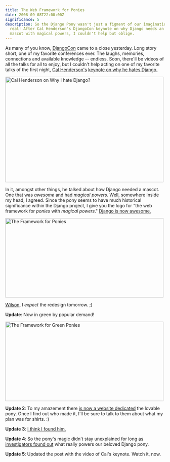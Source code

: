 ```yaml
---
title: The Web Framework for Ponies
date: 2008-09-08T22:00:00Z
significance: 5
description: So the Django Pony wasn't just a figment of our imagination--it's
  real! After Cal Henderson's DjangoCon keynote on why Django needs an awesome
  mascot with magical powers, I couldn't help but oblige.
---
```


As many of you know, [DjangoCon][1] came to a close yesterday. Long story short, one of my favorite conferences ever. The laughs, memories, connections and available knowledge -- endless. Soon, there'll be videos of all the talks for all to enjoy, but I couldn't help acting on one of my favorite talks of the first night, [Cal Henderson's][2] [keynote on why he hates Django.][8]

[<img src="https://farm4.static.flickr.com/3247/2835538558_bf29a17402.jpg" width="500" height="332" alt="Cal Henderson on Why I hate Django?" />][9]

In it, amongst other things, he talked about how Django needed a mascot. One that was _awesome_ and had _magical powers_. Well, somewhere inside my head, I agreed. Since the pony seems to have much historical significance within the Django project, I give you the logo for "the web framework for _ponies_ with _magical powers_." [Django is now awesome.][3]

[<img src="https://farm3.static.flickr.com/2052/2842638666_b24158c6f6.jpg" width="500" height="250" alt="The Framework for Ponies" />][10]

[Wilson][4], I _expect_ the redesign tomorrow. ;)

**Update**: Now in green by popular demand!

[<img src="https://farm4.static.flickr.com/3200/2844663076_225ba15523.jpg" width="500" height="250" alt="The Framework for Green Ponies" />][11]

**Update 2**: To my amazement there [is now a website dedicated][5] the lovable pony. Once I find out who made it, I'll be sure to talk to them about what my plan was for shirts. :)

**Update 3**: [I think I found him.][6]

**Update 4**: So the pony's magic didn't stay unexplained for long [as investigators found out][7] what really powers our beloved Django pony.

**Update 5**: Updated the post with the video of Cal's keynote. Watch it, now.

[1]: http://djangocon.org/
[2]: http://iamcal.com/
[3]: http://code.google.com/p/django-awesome/source/browse/trunk/awesome.py
[4]: http://wilsonminer.com/
[5]: http://djangopony.com/
[6]: http://www.mintchaos.com/
[7]: http://hackety.org/2008/09/15/documentsRevealDjangoPonyTailOfLies.html
[8]: https://www.youtube.com/watch?v=i6Fr65PFqfk
[9]: http://www.flickr.com/photos/yashh/2835538558/
[10]: http://www.flickr.com/photos/avalonstar/2842638666/
[11]: http://www.flickr.com/photos/avalonstar/2844663076/
